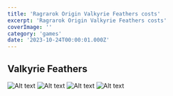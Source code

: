 ```yaml
---
title: 'Ragrarok Origin Valkyrie Feathers costs'
excerpt: 'Ragrarok Origin Valkyrie Feathers costs'
coverImage: ''
category: 'games'
date: '2023-10-24T00:00:01.000Z'
---
```


## Valkyrie Feathers

![Alt text](https://raw.github.com/skuntawat/mdx/main/images/portfolio/_2021/bellindar/bellindar-2.jpg)
![Alt text](https://raw.github.com/skuntawat/mdx/main/images/portfolio/_2021/bellindar/bellindar-3.jpg)
![Alt text](https://raw.github.com/skuntawat/mdx/main/images/portfolio/_2021/bellindar/bellindar-4.jpg)
![Alt text](https://raw.github.com/skuntawat/mdx/main/images/portfolio/_2021/bellindar/bellindar-5.jpg)